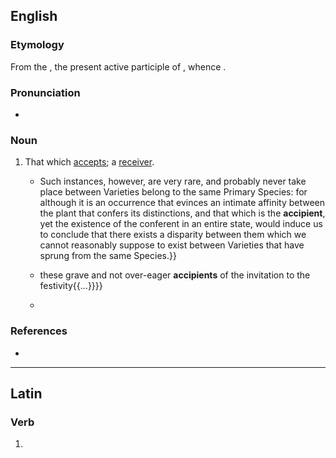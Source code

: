 ==English==

===Etymology===
From the {{etyl|la|en}} {{m|la|accipiēns||receiving|pos=stem: {{m|la||accipient-}}}}, the present active participle of {{m|la|accipiō||I receive}}, whence {{m|en|accept}}.

===Pronunciation===
* {{IPA|en|/əkˈsɪpiənt/}}

===Noun===
{{en-noun}}

# {{lb|en|obsolete}} That which [[accept]]s; a [[receiver]].
#* {{quote-book|en|year=1829|author=David Bishop|title=Causal Botany|page=145|text= Instances sometimes occur of Species, or Varieties, gaining partial possession of the bodies of one another{{...}}Such instances, however, are very rare, and probably never take place between Varieties belong to the same Primary Species: for although it is an occurrence that evinces an intimate affinity between the plant that confers its distinctions, and that which is the '''accipient''', yet the existence of the conferent in an entire state, would induce us to conclude that there exists a disparity between them which we cannot reasonably suppose to exist between Varieties that have sprung from the same Species.}}
#* {{quote-book|en|year=1880|author=James F. Hunnewell|title=The Lands of Scott|chapter="Peveril of the Peak"|page=366|text={{...}}these grave and not over-eager '''accipients''' of the invitation to the festivity{{...}}}}
#* {{quote-book|en|year=1888|author= H. Freeman Wood|title=The Passenger from Scotland Yard|page=66-67|text=An address was already printed on the crumpled envelope in which the foregoing note was enclosed. Mrs. Byde was the name of the '''accipient''', and she lived in Camberwell.}}

===References===
* {{R:Webster 1913}}

----

==Latin==

===Verb===
{{la-verb-form|accipient}}

# {{inflection of|la|accipiō||3|p|futr|actv|indc}}
